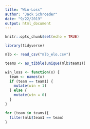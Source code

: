 ```yaml
---
title: "Win-Loss"
author: "Jack Schroeder"
date: "9/22/2019"
output: html_document
---
```


```r
knitr::opts_chunk$set(echo = TRUE)

library(tidyverse)

mlb <- read_csv("mlb_elo.csv")

teams <- as_tibble(unique(mlb$team1))

win_loss <- function(x) {
  team <- names(x)
  if (team == team1) {
    mutate(win = 1)
  } else {
    mutate(win = 0)
  }
}

for (team in teams){
  filter(mlb$team1 == team)
}
```

